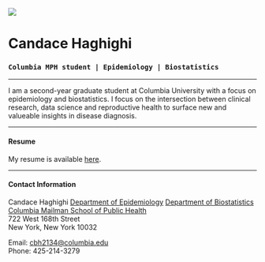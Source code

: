 <br>
<br>
  
![](http://www.columbia.edu/~sw2206/cu_mailman_logo.png) 
  
# **Candace Haghighi**
### `Columbia MPH student | Epidemiology | Biostatistics`


***

I am a second-year graduate student at Columbia University with a focus on epidemiology and biostatistics. I focus on the intersection between clinical research, data science and reproductive health to surface new and valueable insights in disease diagnosis.

***

#### Resume

My resume is available [here](https://candacehaghighi.github.io/resumepage.html).

***

#### Contact Information

Candace Haghighi
[Department of Epidemiology](https://www.mailman.columbia.edu/become-student/departments/epidemiology) 
[Department of Biostatistics](http://www.mailman.columbia.edu/academic-departments/biostatistics)  
[Columbia Mailman School of Public Health](http://www.mailman.columbia.edu/)  
722 West 168th Street  
New York, New York 10032  

Email: [cbh2134@columbia.edu](mailto:cbh2134@columbia.edu)  
Phone: 425-214-3279

<br>
<br>
